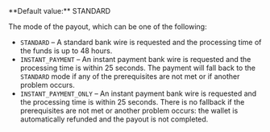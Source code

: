   
<ParamField body="PayoutModeRequested" type="string" >   
**Default value:** STANDARD

The mode of the payout, which can be one of the following:  
- `STANDARD` – A standard bank wire is requested and the processing time of the funds is up to 48 hours.  
- `INSTANT_PAYMENT` – An instant payment bank wire is requested and the processing time is within 25 seconds. The payment will fall back to the `STANDARD` mode if any of the prerequisites are not met or if another problem occurs.  
- `INSTANT_PAYMENT_ONLY` – An instant payment bank wire is requested and the processing time is within 25 seconds. There is no fallback if the prerequisites are not met or another problem occurs: the wallet is automatically refunded and the payout is not completed.  
</ParamField>